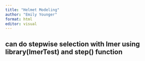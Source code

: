 ```yaml
---
title: "Helmet Modeling"
author: "Emily Younger"
format: html
editor: visual
---
```


## can do stepwise selection with lmer using library(lmerTest) and step() function

